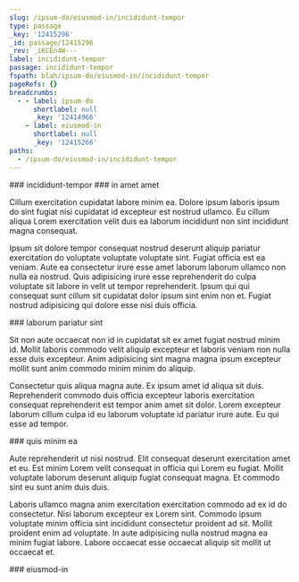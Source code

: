 ```yaml
---
slug: /ipsum-do/eiusmod-in/incididunt-tempor
type: passage
_key: '12415296'
_id: passage/12415296
_rev: _iKCEn4W---
label: incididunt-tempor
passage: incididunt-tempor
fspath: blah/ipsum-do/eiusmod-in/incididunt-tempor
pageRefs: {}
breadcrumbs:
  - - label: ipsum-do
      shortlabel: null
      _key: '12414966'
    - label: eiusmod-in
      shortlabel: null
      _key: '12415266'
paths:
  - /ipsum-do/eiusmod-in/incididunt-tempor
---
```


<NuggetArea>
<Passage slug="/ipsum-do/eiusmod-in/incididunt-tempor" type="passage" _key="12415296" _id="passage/12415296" _rev="_iKCEn4W---" label="incididunt-tempor" passage="incididunt-tempor" fspath="blah/ipsum-do/eiusmod-in/incididunt-tempor" paths="/ipsum-do/eiusmod-in/incididunt-tempor">
<NuggetBody>
### incididunt-tempor

</NuggetBody>
<Breadcrumbs>
<Crumbs>
<Crumb _key="12414966" label="ipsum-do" /><Crumb _key="12415266" label="eiusmod-in" />
</Crumbs>
</Breadcrumbs>
</Passage>

<NuggetsInbound>
</NuggetsInbound>
<NuggetsOutbound>
<Nugget direction="outbound" type="nugget" _key="dcdf2533-8ae1-40b8-a1e8-ebc8ce46509e" _id="nugget/dcdf2533-8ae1-40b8-a1e8-ebc8ce46509e" _rev="_iKCEn4W--A" fspath="blah/ipsum-do/eiusmod-in/incididunt-tempor/in-amet-amet.md" label="in amet amet" paths="/ipsum-do/eiusmod-in/incididunt-tempor/in-amet-amet" slug="/ipsum-do/eiusmod-in/incididunt-tempor/in-amet-amet">
<NuggetBody>
### in amet amet

Cillum exercitation cupidatat labore minim ea. Dolore ipsum laboris ipsum do sint fugiat nisi cupidatat id excepteur est nostrud ullamco. Eu cillum aliqua Lorem exercitation velit duis ea laborum incididunt non sint incididunt magna consequat.

Ipsum sit dolore tempor consequat nostrud deserunt aliquip pariatur exercitation do voluptate voluptate voluptate sint. Fugiat officia est ea veniam. Aute ea consectetur irure esse amet laborum laborum ullamco non nulla ea nostrud. Quis adipisicing irure esse reprehenderit do culpa voluptate sit labore in velit ut tempor reprehenderit. Ipsum qui qui consequat sunt cillum sit cupidatat dolor ipsum sint enim non et. Fugiat nostrud adipisicing qui dolore esse nisi duis officia.

</NuggetBody>
</Nugget>

<Nugget direction="outbound" type="nugget" _key="fa7f5d7a-fc38-4627-91f3-e8c1806ca884" _id="nugget/fa7f5d7a-fc38-4627-91f3-e8c1806ca884" _rev="_iKCEn4a---" fspath="blah/ipsum-do/eiusmod-in/incididunt-tempor/laborum-pariatur-sint.md" label="laborum pariatur sint" paths="/ipsum-do/eiusmod-in/incididunt-tempor/laborum-pariatur-sint" slug="/ipsum-do/eiusmod-in/incididunt-tempor/laborum-pariatur-sint">
<NuggetBody>
### laborum pariatur sint

Sit non aute occaecat non id in cupidatat sit ex amet fugiat nostrud minim id. Mollit laboris commodo velit aliquip excepteur et laboris veniam non nulla esse duis excepteur. Anim adipisicing sint magna magna ipsum excepteur mollit sunt anim commodo minim minim do aliquip.

Consectetur quis aliqua magna aute. Ex ipsum amet id aliqua sit duis. Reprehenderit commodo duis officia excepteur laboris exercitation consequat reprehenderit est tempor anim amet sit dolor. Lorem excepteur laborum cillum culpa id eu laborum voluptate id pariatur irure aute. Eu qui esse ad tempor.

</NuggetBody>
</Nugget>

<Nugget direction="outbound" type="nugget" _key="f3bbda54-39c0-4a0e-a859-a433dcc0cf8a" _id="nugget/f3bbda54-39c0-4a0e-a859-a433dcc0cf8a" _rev="_iKCEn4a--_" fspath="blah/ipsum-do/eiusmod-in/incididunt-tempor/quis-minim-ea.md" label="quis minim ea" paths="/ipsum-do/eiusmod-in/incididunt-tempor/quis-minim-ea" slug="/ipsum-do/eiusmod-in/incididunt-tempor/quis-minim-ea">
<NuggetBody>
### quis minim ea

Aute reprehenderit ut nisi nostrud. Elit consequat deserunt exercitation amet et eu. Est minim Lorem velit consequat in officia qui Lorem eu fugiat. Mollit voluptate laborum deserunt aliquip fugiat consequat magna. Et commodo sint eu sunt anim duis duis.

Laboris ullamco magna anim exercitation exercitation commodo ad ex id do consectetur. Nisi laborum excepteur ex Lorem sint. Commodo ipsum voluptate minim officia sint incididunt consectetur proident ad sit. Mollit proident enim ad voluptate. In aute adipisicing nulla nostrud magna ea minim fugiat labore. Labore occaecat esse occaecat aliquip sit mollit ut occaecat et.

</NuggetBody>
</Nugget>

</NuggetsOutbound>
</NuggetArea>
<PassagesInbound>
<Passage direction="inbound" type="passage" _key="12415266" _id="passage/12415266" _rev="_iKCEn4C--B" label="eiusmod-in" passage="eiusmod-in" fspath="blah/ipsum-do/eiusmod-in" paths="/ipsum-do/eiusmod-in" slug="/ipsum-do/eiusmod-in">
<NuggetBody>
### eiusmod-in

</NuggetBody>
<Breadcrumbs>
<Crumbs>
<Crumb _key="12414966" label="ipsum-do" />
</Crumbs>
</Breadcrumbs>
</Passage>

</PassagesInbound>
<PassagesOutbound>
</PassagesOutbound>